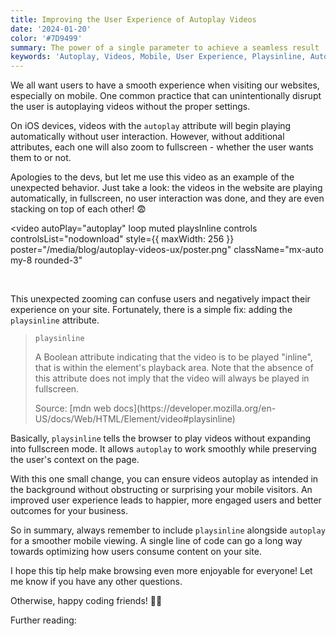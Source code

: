 ```yaml
---
title: Improving the User Experience of Autoplay Videos
date: '2024-01-20'
color: '#7D9499'
summary: The power of a single parameter to achieve a seamless result
keywords: 'Autoplay, Videos, Mobile, User Experience, Playsinline, Autoplay attribute, Fullscreen, iOS'
---
```


We all want users to have a smooth experience when visiting our websites, especially on mobile. One common practice that can unintentionally disrupt the user is autoplaying videos without the proper settings.

On iOS devices, videos with the `autoplay` attribute will begin playing automatically without user interaction. However, without additional attributes, each one will also zoom to fullscreen - whether the user wants them to or not.

Apologies to the devs, but let me use this video as an example of the unexpected behavior. Just take a look: the videos in the website are playing automatically, in fullscreen, no user interaction was done, and they are even stacking on top of each other! 😨

<video
  autoPlay="autoplay"
  loop
  muted
  playsInline
  controls
  controlsList="nodownload"
  style={{ maxWidth: 256 }}
  poster="/media/blog/autoplay-videos-ux/poster.png"
  className="mx-auto my-8 rounded-3"
>
  <source
    src="/media/blog/autoplay-videos-ux/bad-behavior.mp4"
    type="video/mp4"
  />
</video>

<br />

This unexpected zooming can confuse users and negatively impact their experience on your site. Fortunately, there is a simple fix: adding the `playsinline` attribute.

> `playsinline`
>
> A Boolean attribute indicating that the video is to be played "inline", that is within the element's playback area. Note that the absence of this attribute does not imply that the video will always be played in fullscreen.
>
> <span className="text-3xs">
>   Source: [mdn web
>   docs](https://developer.mozilla.org/en-US/docs/Web/HTML/Element/video#playsinline)
> </span>

Basically, `playsinline` tells the browser to play videos without expanding into fullscreen mode. It allows `autoplay` to work smoothly while preserving the user's context on the page.

With this one small change, you can ensure videos autoplay as intended in the background without obstructing or surprising your mobile visitors. An improved user experience leads to happier, more engaged users and better outcomes for your business.

So in summary, always remember to include `playsinline` alongside `autoplay` for a smoother mobile viewing. A single line of code can go a long way towards optimizing how users consume content on your site.

I hope this tip help make browsing even more enjoyable for everyone! Let me know if you have any other questions.

Otherwise, happy coding friends! 👨‍💻

<p className="!mt-5 text-md font-manrope font-semibold">Further reading:</p>

<Bookmark url="https://developer.mozilla.org/en-US/docs/Web/HTML/Element/video#playsinline" />
<Bookmark url="https://webkit.org/blog/6784/new-video-policies-for-ios/" />
